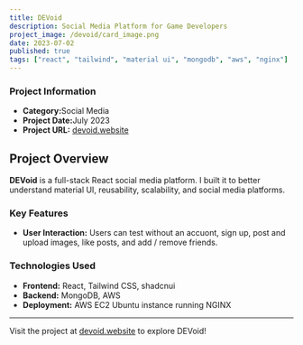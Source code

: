 ```yaml
---
title: DEVoid
description: Social Media Platform for Game Developers
project_image: /devoid/card_image.png
date: 2023-07-02
published: true
tags: ["react", "tailwind", "material ui", "mongodb", "aws", "nginx"]
---
```


<div className="grid grid-cols-1 md:grid-cols-2">
    <div id="phone-outer-container" className="scale-[1.4] md:scale-[1]">
        <div id="image-container">
            <div id="phone-depth"></div>
            <div id="phone">
                <div id="phone-camera-area">
                    <div id="phone-camera"></div>
                </div>
                <div id="phone-screen">
                    <div className="shine"></div>
                </div>
            </div>
        </div>
    </div>
    <div>
        <h3>Project Information</h3>
        <ul>
            <li><strong>Category:</strong>Social Media</li>
            <li><strong>Project Date:</strong>July 2023</li>
            <li><strong>Project URL:</strong> <a href="https://devoid.website">devoid.website</a></li>
        </ul>
    </div>
</div>

## Project Overview
**DEVoid** is a full-stack React social media platform. I built it to better understand material UI, reusability, scalability, and social media platforms.

### Key Features
- **User Interaction:** Users can test without an accuont, sign up, post and upload images, like posts, and add / remove friends.

### Technologies Used
- **Frontend:** React, Tailwind CSS, shadcnui
- **Backend:** MongoDB, AWS
- **Deployment:** AWS EC2 Ubuntu instance running NGINX

---

Visit the project at [devoid.website](https://devoid.website) to explore DEVoid!